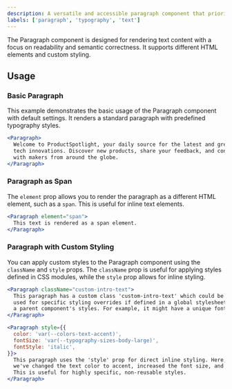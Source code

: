 ```yaml
---
description: A versatile and accessible paragraph component that prioritizes readability and consistent typography.
labels: ['paragraph', 'typography', 'text']
---
```


The Paragraph component is designed for rendering text content with a focus on readability and semantic correctness. It supports different HTML elements and custom styling.

## Usage

### Basic Paragraph

This example demonstrates the basic usage of the Paragraph component with default settings. It renders a standard paragraph with predefined typography styles.

```jsx
<Paragraph>
  Welcome to ProductSpotlight, your daily source for the latest and greatest
  tech innovations. Discover new products, share your feedback, and connect
  with makers from around the globe.
</Paragraph>
```

### Paragraph as Span

The `element` prop allows you to render the paragraph as a different HTML element, such as a `span`. This is useful for inline text elements.

```jsx
<Paragraph element="span">
  This text is rendered as a span element.
</Paragraph>
```

### Paragraph with Custom Styling

You can apply custom styles to the Paragraph component using the `className` and `style` props. The `className` prop is useful for applying styles defined in CSS modules, while the `style` prop allows for inline styling.

```jsx
<Paragraph className="custom-intro-text">
  This paragraph has a custom class 'custom-intro-text' which could be
  used for specific styling overrides if defined in a global stylesheet or
  a parent component's styles. For example, it might have a unique font size or margin.
</Paragraph>
```

```jsx
<Paragraph style={{
  color: 'var(--colors-text-accent)',
  fontSize: 'var(--typography-sizes-body-large)',
  fontStyle: 'italic',
}}>
  This paragraph uses the 'style' prop for direct inline styling. Here,
  we've changed the text color to accent, increased the font size, and made it italic.
  This is useful for highly specific, non-reusable styles.
</Paragraph>